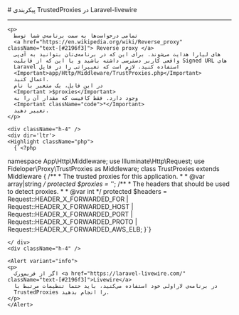 

<Layout>
<Head>
<title>مستندات پیکربندی TrustedProxies در Laravel-livewire - لیارا</title>
<meta property="og:title" content="مستندات خدمات رایانش ابری لیارا" />
<meta property="og:description" content="مستندات مربوط به نحوه پیکربندی و تنظیم TrustedProxies در Laravel-Livewire در پلتفرم Laravel در لیارا"  />
</Head>
# پیکربندی TrustedProxies در Laravel-livewire
<hr className="mb-2" />

    <p>
      تمامی درخواست‌ها به سمت برنامه‌ی شما توسط
      <a href="https://en.wikipedia.org/wiki/Reverse_proxy" className="text-[#2196f3]"> Reverse proxy </a>
      های لیارا هدایت می‌شوند. برای این که در برنامه‌ی‌تان بتوانید به آی‌پی
      واقعی کاربر دسترسی داشته باشید و یا این که از قابلیت Signed URL های
      Laravel استفاده کنید، لازم است که تغییراتی را در فایل
      <Important>app/Http/Middleware/TrustProxies.php</Important>
      اعمال کنید.
      در این فایل، یک متغیر با نام
      <Important >$proxies</Important>
      وجود دارد. فقط کافیست که مقدار آن را به
      <Important className="code">*</Important>
      تغییر دهید.
    </p>

    <div className="h-4" />
    <div dir='ltr'>
    <Highlight className="php">
      {`<?php
namespace App\\Http\\Middleware;
use Illuminate\\Http\\Request;
use Fideloper\\Proxy\\TrustProxies as Middleware;
class TrustProxies extends Middleware
{
    /**
     * The trusted proxies for this application.
     *
     * @var array|string
     */
    protected $proxies = '*';
    /**
     * The headers that should be used to detect proxies.
     *
     * @var int
     */
    protected $headers =
      Request::HEADER_X_FORWARDED_FOR |
      Request::HEADER_X_FORWARDED_HOST |
      Request::HEADER_X_FORWARDED_PORT |
      Request::HEADER_X_FORWARDED_PROTO |
      Request::HEADER_X_FORWARDED_AWS_ELB;
}`}
    </Highlight>
    
    </ div>
    <div className="h-4" />

    <Alert variant="info">
    <p>
      اگر از فریم‌ورک <a href="https://laravel-livewire.com/" className="text-[#2196f3]">Livewire</a>
      در برنامه‌ی لاراولی خود استفاده می‌کنید، باید حتما تنظیمات مرتبط با
      TrustedProxies را انجام بدهید.
    </p>
    </Alert>

</Layout>